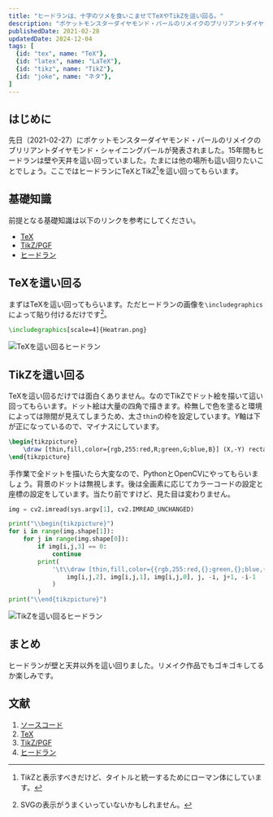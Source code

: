 ```yaml
---
title: "ヒードランは、十字のツメを食いこませてTeXやTikZを這い回る。"
description: "ポケットモンスターダイヤモンド・パールのリメイクのブリリアントダイヤモンド・シャイニングパールが発表されたことを記念して、ヒードランにTeXやTikZを這い回ってもらいます。"
publishedDate: 2021-02-28
updatedDate: 2024-12-04
tags: [
  {id: "tex", name: "TeX"},
  {id: "latex", name: "LaTeX"},
  {id: "tikz", name: "TikZ"},
  {id: "joke", name: "ネタ"},
]
---
```


## はじめに

先日（2021-02-27）にポケットモンスターダイヤモンド・パールのリメイクのブリリアントダイヤモンド・シャイニングパールが発表されました。15年間もヒードランは壁や天井を這い回っていました。たまには他の場所も這い回りたいことでしょう。ここではヒードランにTeXとTikZ[^tikz]<JwAki />を這い回ってもらいます。

[^tikz]: Ti*k*Zと表示すべきだけど、タイトルと統一するためにローマン体にしています。

## 基礎知識

前提となる基礎知識は以下のリンクを参考にしてください。

- [TeX](https://texwiki.texjp.org/TeX)
- [TikZ/PGF](https://texwiki.texjp.org/TikZ)
- [ヒードラン](https://dic.pixiv.net/a/%E3%83%92%E3%83%BC%E3%83%89%E3%83%A9%E3%83%B3)

## TeXを這い回る

まずはTeXを這い回ってもらいます。ただヒードランの画像を<JwAki />`\includegraphics`によって貼り付けるだけです[^svg-err]。

[^svg-err]: SVGの表示がうまくいっていないかもしれません。

```latex
\includegraphics[scale=4]{Heatran.png}
```

![TeXを這い回るヒードラン](./images/image1.svg)

## TikZを這い回る

TeXを這い回るだけでは面白くありません。なのでTikZでドット絵を描いて這い回ってもらいます。ドット絵は大量の四角で描きます。枠無しで色を塗ると環境によっては隙間が見えてしまうため、太さ`thin`の枠を設定しています。$Y$軸は下が正になっているので、マイナスにしています。

```latex
\begin{tikzpicture}
    \draw [thin,fill,color={rgb,255:red,R;green,G;blue,B}] (X,-Y) rectangle (X+1,-Y-1);
\end{tikzpicture}
```

手作業で全ドットを描いたら大変なので、PythonとOpenCVにやってもらいましょう。背景のドットは無視します。後は全画素に応じてカラーコードの設定と座標の設定をしています。当たり前ですけど、見た目は変わりません。

```python
img = cv2.imread(sys.argv[1], cv2.IMREAD_UNCHANGED)

print("\\begin{tikzpicture}")
for i in range(img.shape[1]):
    for j in range(img.shape[0]):
        if img[i,j,3] == 0:
            continue
        print(
            '\t\\draw [thin,fill,color={{rgb,255:red,{};green,{};blue,{}}}] ({},{}) rectangle ({},{});'.format(
                img[i,j,2], img[i,j,1], img[i,j,0], j, -i, j+1, -i-1
            )
        )
print("\\end{tikzpicture}")
```

![TikZを這い回るヒードラン](./images/image2.svg)

## まとめ

ヒードランが壁と天井以外を這い回りました。リメイク作品でもゴキゴキしてるか楽しみです。

## 文献

1. [ソースコード](https://github.com/Daiji256/TeX-TikZ-Heatran)
2. [TeX](https://texwiki.texjp.org/TeX)
3. [TikZ/PGF](https://texwiki.texjp.org/TikZ)
4. [ヒードラン](https://dic.pixiv.net/a/%E3%83%92%E3%83%BC%E3%83%89%E3%83%A9%E3%83%B3)
